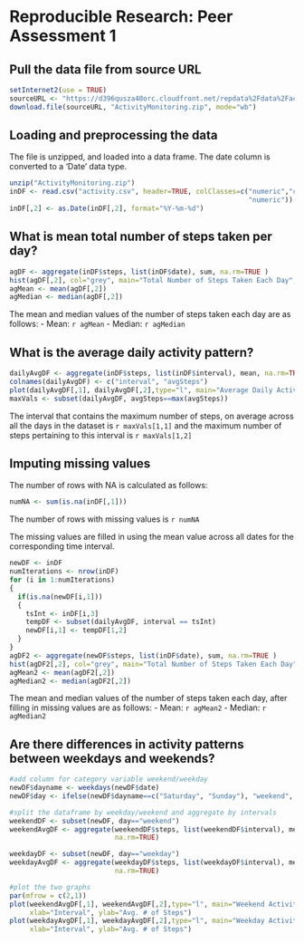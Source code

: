 Reproducible Research: Peer Assessment 1
========================================================

## Pull the data file from source URL
``` r
setInternet2(use = TRUE)
sourceURL <- "https://d396qusza40orc.cloudfront.net/repdata%2Fdata%2Factivity.zip"
download.file(sourceURL, "ActivityMonitoring.zip", mode="wb")
```


## Loading and preprocessing the data
The file is unzipped, and loaded into a data frame.  The date column is converted to a 'Date' data type.
```r
unzip("ActivityMonitoring.zip")
inDF <- read.csv("activity.csv", header=TRUE, colClasses=c("numeric","character",  
                                                           "numeric"))
inDF[,2] <- as.Date(inDF[,2], format="%Y-%m-%d")
```

## What is mean total number of steps taken per day?
```r
agDF <- aggregate(inDF$steps, list(inDF$date), sum, na.rm=TRUE )
hist(agDF[,2], col="grey", main="Total Number of Steps Taken Each Day", xlab="Number of Steps", ylab="Number of Days")
agMean <- mean(agDF[,2])
agMedian <- median(agDF[,2])
```

The mean and median values of the number of steps taken each day are as follows:
- Mean: `r agMean`
- Median: `r agMedian`


## What is the average daily activity pattern?
```r
dailyAvgDF <- aggregate(inDF$steps, list(inDF$interval), mean, na.rm=TRUE)
colnames(dailyAvgDF) <- c("interval", "avgSteps")
plot(dailyAvgDF[,1], dailyAvgDF[,2],type="l", main="Average Daily Activity Pattern", xlab="Intervals", ylab="Avg. # of Steps Taken")
maxVals <- subset(dailyAvgDF, avgSteps==max(avgSteps))
```

The interval that contains the maximum number of steps, on average across all the days in the dataset is `r maxVals[1,1]` and the maximum number of steps pertaining to this interval is `r maxVals[1,2]`

## Imputing missing values
The number of rows with NA is calculated as follows:
```r
numNA <- sum(is.na(inDF[,1]))
```
The number of rows with missing values is `r numNA`

The missing values are filled in using the mean value across all dates for the corresponding time interval.
```r
newDF <- inDF
numIterations <- nrow(inDF)
for (i in 1:numIterations)
{
  if(is.na(newDF[i,1]))
  {
    tsInt <- inDF[i,3]
    tempDF <- subset(dailyAvgDF, interval == tsInt)
    newDF[i,1] <- tempDF[1,2]
  }
}
agDF2 <- aggregate(newDF$steps, list(inDF$date), sum, na.rm=TRUE )
hist(agDF2[,2], col="grey", main="Total Number of Steps Taken Each Day", xlab="Number of Steps", ylab="Number of Days")
agMean2 <- mean(agDF2[,2])
agMedian2 <- median(agDF2[,2])
```

The mean and median values of the number of steps taken each day, after filling in missing values are as follows:
- Mean: `r agMean2`
- Median: `r agMedian2`


## Are there differences in activity patterns between weekdays and weekends?
``` r
#add column for category variable weekend/weekday
newDF$dayname <- weekdays(newDF$date)
newDF$day <- ifelse(newDF$dayname==c("Saturday", "Sunday"), "weekend", "weekday")

#split the dataframe by weekday/weekend and aggregate by intervals
weekendDF <- subset(newDF, day=="weekend")
weekendAvgDF <- aggregate(weekendDF$steps, list(weekendDF$interval), mean, 
                          na.rm=TRUE)

weekdayDF <- subset(newDF, day=="weekday")
weekdayAvgDF <- aggregate(weekdayDF$steps, list(weekdayDF$interval), mean, 
                          na.rm=TRUE)

#plot the two graphs
par(mfrow = c(2,1))
plot(weekendAvgDF[,1], weekendAvgDF[,2],type="l", main="Weekend Activity Pattern",
     xlab="Interval", ylab="Avg. # of Steps")
plot(weekdayAvgDF[,1], weekdayAvgDF[,2],type="l", main="Weekday Activity Pattern",
     xlab="Interval", ylab="Avg. # of Steps")
```




